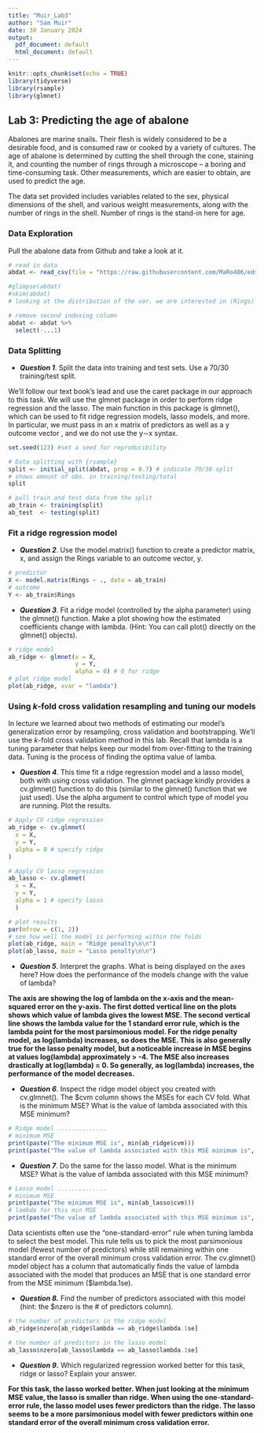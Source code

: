 ```yaml
---
title: "Muir_Lab3"
author: "Sam Muir"
date: 30 January 2024
output:
  pdf_document: default
  html_document: default
---
```


```r
knitr::opts_chunk$set(echo = TRUE)
library(tidyverse)
library(rsample)
library(glmnet)
```

## Lab 3: Predicting the age of abalone

Abalones are marine snails. Their flesh is widely considered to be a desirable food, and is consumed raw or cooked by a variety of cultures. The age of abalone is determined by cutting the shell through the cone, staining it, and counting the number of rings through a microscope -- a boring and time-consuming task. Other measurements, which are easier to obtain, are used to predict the age.

The data set provided includes variables related to the sex, physical dimensions of the shell, and various weight measurements, along with the number of rings in the shell. Number of rings is the stand-in here for age.

### Data Exploration

Pull the abalone data from Github and take a look at it.

```r
# read in data
abdat <- read_csv(file = "https://raw.githubusercontent.com/MaRo406/eds-232-machine-learning/main/data/abalone-data.csv")

#glimpse(abdat)
#skim(abdat)
# looking at the distribution of the var. we are interested in (Rings) we can see that it is roughly normally distributed- no need to log transform 

# remove second indexing column
abdat <- abdat %>%
  select(-...1)
```

### Data Splitting

-   ***Question 1***. Split the data into training and test sets. Use a 70/30 training/test split.

We'll follow our text book's lead and use the caret package in our approach to this task. We will use the glmnet package in order to perform ridge regression and the lasso. The main function in this package is glmnet(), which can be used to fit ridge regression models, lasso models, and more. In particular, we must pass in an x matrix of predictors as well as a y outcome vector , and we do not use the y∼x syntax.

```r
set.seed(123) #set a seed for reproducibility

# Data splitting with {rsample} 
split <- initial_split(abdat, prop = 0.7) # indicate 70/30 split
# shows amount of obs. in training/testing/total
split 

# pull train and test data from the split
ab_train <- training(split)
ab_test  <- testing(split)
```


### Fit a ridge regression model

-   ***Question 2***. Use the model.matrix() function to create a predictor matrix, x, and assign the Rings variable to an outcome vector, y.

```r
# predictor
X <- model.matrix(Rings ~ ., data = ab_train)
# outcome
Y <- ab_train$Rings
```


-   ***Question 3***. Fit a ridge model (controlled by the alpha parameter) using the glmnet() function. Make a plot showing how the estimated coefficients change with lambda. (Hint: You can call plot() directly on the glmnet() objects).

```r
# ridge model
ab_ridge <- glmnet(x = X,
                   y = Y, 
                   alpha = 0) # 0 for ridge
# plot ridge model
plot(ab_ridge, xvar = "lambda")  
```


### Using *k*-fold cross validation resampling and tuning our models

In lecture we learned about two methods of estimating our model's generalization error by resampling, cross validation and bootstrapping. We'll use the *k*-fold cross validation method in this lab. Recall that lambda is a tuning parameter that helps keep our model from over-fitting to the training data. Tuning is the process of finding the optima value of lamba.

-   ***Question 4***. This time fit a ridge regression model and a lasso model, both with using cross validation. The glmnet package kindly provides a cv.glmnet() function to do this (similar to the glmnet() function that we just used). Use the alpha argument to control which type of model you are running. Plot the results.

```r
# Apply CV ridge regression
ab_ridge <- cv.glmnet(
  x = X,
  y = Y,
  alpha = 0 # specify ridge
)

# Apply CV lasso regression
ab_lasso <- cv.glmnet( 
  x = X,
  y = Y,
  alpha = 1 # specify lasso
  )

# plot results
par(mfrow = c(1, 2))
# see how well the model is performing within the folds
plot(ab_ridge, main = "Ridge penalty\n\n")
plot(ab_lasso, main = "Lasso penalty\n\n")
```


-   ***Question 5***. Interpret the graphs. What is being displayed on the axes here? How does the performance of the models change with the value of lambda?

**The axis are showing the log of lambda on the x-axis and the mean-squared error on the y-axis. The first dotted vertical line on the plots shows which value of lambda gives the lowest MSE. The second vertical line shows the lambda value for the 1 standard error rule, which is the lambda point for the most parsimonious model. For the ridge penalty model, as log(lambda) increases, so does the MSE. This is also generally true for the lasso penalty model, but a noticeable increase in MSE begins at values log(lambda) approximately > -4. The MSE also increases drastically at log(lambda) = 0. So generally, as log(lambda) increases, the performance of the model decreases.**

-   ***Question 6***. Inspect the ridge model object you created with cv.glmnet(). The \$cvm column shows the MSEs for each CV fold. What is the minimum MSE? What is the value of lambda associated with this MSE minimum?

```r
# Ridge model ..............
# minimum MSE
print(paste("The minimum MSE is", min(ab_ridge$cvm))) 
print(paste("The value of lambda associated with this MSE minimum is", ab_ridge$lambda.min))
```


-   ***Question 7***. Do the same for the lasso model. What is the minimum MSE? What is the value of lambda associated with this MSE minimum?

```r
# Lasso model ..............
# minimum MSE
print(paste("The minimum MSE is", min(ab_lasso$cvm))) 
# lambda for this min MSE
print(paste("The value of lambda associated with this MSE minimum is", ab_lasso$lambda.min))
```


Data scientists often use the "one-standard-error" rule when tuning lambda to select the best model. This rule tells us to pick the most parsimonious model (fewest number of predictors) while still remaining within one standard error of the overall minimum cross validation error. The cv.glmnet() model object has a column that automatically finds the value of lambda associated with the model that produces an MSE that is one standard error from the MSE minimum (\$lambda.1se).

-   ***Question 8.*** Find the number of predictors associated with this model (hint: the \$nzero is the \# of predictors column).

```r
# the number of predictors in the ridge model
ab_ridge$nzero[ab_ridge$lambda == ab_ridge$lambda.1se]

# the number of predictors in the lasso model
ab_lasso$nzero[ab_lasso$lambda == ab_lasso$lambda.1se] 
```

-   ***Question 9*****.** Which regularized regression worked better for this task, ridge or lasso? Explain your answer.

**For this task, the lasso worked better. When just looking at the minimum MSE value, the lasso is smaller than ridge. When using the one-standard-error rule, the lasso model uses fewer predictors than the ridge. The lasso seems to be a more parsimonious model with fewer predictors within one standard error of the overall minimum cross validation error.**

